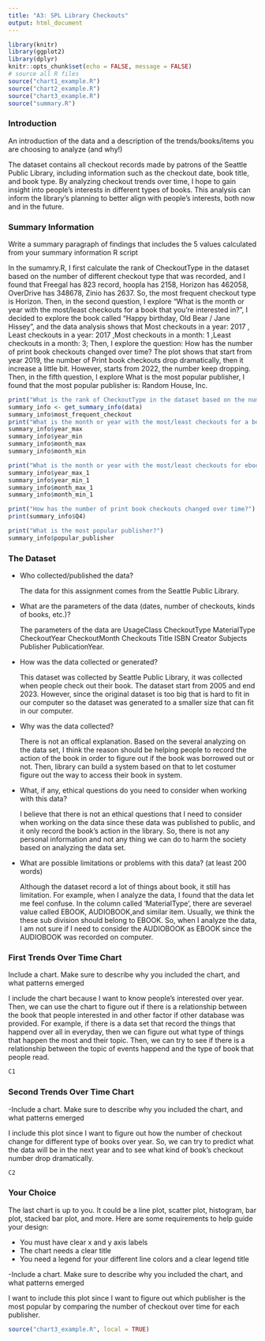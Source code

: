 ```yaml
---
title: "A3: SPL Library Checkouts"
output: html_document
---
```


```r
library(knitr)
library(ggplot2)
library(dplyr)
knitr::opts_chunk$set(echo = FALSE, message = FALSE)
# source all R files
source("chart1_example.R")
source("chart2_example.R")
source("chart3_example.R")
source("summary.R")
```


### Introduction

An introduction of the data and a description of the trends/books/items you are choosing to analyze (and why!)

The dataset contains all checkout records made by patrons of the Seattle Public Library, including information such as the checkout date, book title, and book type. By analyzing checkout trends over time, I hope to gain insight into people's interests in different types of books. This analysis can inform the library's planning to better align with people's interests, both now and in the future.

### Summary Information

Write a summary paragraph of findings that includes the 5 values calculated from your summary information R script

  In the sumamry.R, I first calculate the rank of CheckoutType in the dataset based on the number of different checkout type that was recorded, and I found that Freegal has 823 record, hoopla has 2158, Horizon has 462058, OverDrive has 348678, Zinio has 2637. So, the most frequent checkout type is Horizon. Then, in the second question, I explore "What is the month or year with the most/least checkouts for a book that you're interested in?", I decided to explore the book called "Happy birthday, Old Bear / Jane Hissey", and the data analysis shows that Most checkouts in a year: 2017 , Least checkouts in a year: 2017 ,Most checkouts in a month: 1 ,Least checkouts in a month: 3; Then, I explore the question: How has the number of print book checkouts changed over time? The plot shows that start from year 2019, the number of Print book checkouts drop dramatically, then it increase a little bit. However, starts from 2022, the number keep dropping. Then, in the fifth question, I explore What is the most popular publisher, I found that the most popular publisher is: Random House, Inc.

```r
print("What is the rank of CheckoutType in the dataset based on the number of different checkout types that were recorded?")
summary_info <- get_summary_info(data)
summary_info$most_frequent_checkout
print("What is the month or year with the most/least checkouts for a book that you're interested in?")
summary_info$year_max
summary_info$year_min
summary_info$month_max
summary_info$month_min

print("What is the month or year with the most/least checkouts for ebooks?")
summary_info$year_max_1
summary_info$year_min_1
summary_info$month_max_1
summary_info$month_min_1

print("How has the number of print book checkouts changed over time?")
print(summary_info$Q4)

print("What is the most popular publisher?")
summary_info$popular_publisher

```

### The Dataset

- Who collected/published the data?  
  
  The data for this assignment comes from the Seattle Public Library. 
  
- What are the parameters of the data (dates, number of checkouts, kinds of books, etc.)?

  The parameters of the data are UsageClass CheckoutType MaterialType CheckoutYear CheckoutMonth Checkouts Title ISBN Creator Subjects Publisher PublicationYear.
  
- How was the data collected or generated?
  
  This dataset was collected by Seattle Public Library, it was collected when people check out their book. The dataset start from 2005 and end 2023. However, since the original dataset is too big that is hard to fit in our computer so the dataset was generated to a smaller size that can fit in our computer.
  
  
- Why was the data collected?  
  
  There is not an offical explanation. Based on the several analyzing on the data set, I think the reason should be helping people to record the action of the book in order to figure out if the book was borrowed out or not. Then, library can build a system based on that to let costumer figure out the way to access their book in system.
  
- What, if any, ethical questions do you need to consider when working with this data?  

  I believe that there is not an ethical questions that I need to consider when working on the data since these data was published to public, and it only record the book's action in the library. So, there is not any personal information and not any thing we can do to harm the society based on analyzing the data set.

- What are possible limitations or problems with this data?   (at least 200 words)
  
  Although the dataset record a lot of things about book, it still has limitation. For example, when I analyze the data, I found that the data let me feel confuse. In the column called 'MaterialType', there are severael value called EBOOK, AUDIOBOOK,and similar item. Usually, we think the these sub division should belong to EBOOK. So, when I analyze the data, I am not sure if I need to consider the AUDIOBOOK as EBOOK since the AUDIOBOOK was recorded on computer.

### First Trends Over Time Chart

Include a chart. Make sure to describe why you included the chart, and what patterns emerged

  I include the chart because I want to know people's interested over year. Then, we can use the chart to figure out if there is a relationship between the book that people interested in and other factor if other database was provided. For example, if there is a data set that record the things that happend over all in everyday, then we can figure out what type of things that happen the most and their topic. Then, we can try to see if there is a relationship between the topic of events happend and the type of book that people read.

```r
C1
```

### Second Trends Over Time Chart

-Include a chart. Make sure to describe why you included the chart, and what patterns emerged

  I include this plot since I want to figure out how the number of checkout change for different type of books over year. So, we can try to predict what the data will be in the next year and to see what kind of book's checkout number drop dramatically.

```r
C2
```

### Your Choice

The last chart is up to you. It could be a line plot, scatter plot, histogram, bar plot, stacked bar plot, and more. Here are some requirements to help guide your design:

- You must have clear x and y axis labels
- The chart needs a clear title 
- You need a legend for your different line colors and a clear legend title

-Include a chart. Make sure to describe why you included the chart, and what patterns emerged

  I want to include this plot since I want to figure out which publisher is the most popular by comparing the number of checkout over time for each publisher.

```r
source("chart3_example.R", local = TRUE)
```


